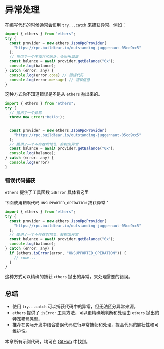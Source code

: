 
# 异常处理

在编写代码的时候通常会使用 `try...catch` 来捕获异常，例如：

```js
import { ethers } from "ethers";
try {
  const provider = new ethers.JsonRpcProvider(
    "https://rpc.buildbear.io/outstanding-juggernaut-05cd9cc5"
  );
  // 提供了一个不存在的地址，会抛出异常
  const balance = await provider.getBalance("0x");
  console.log(balance);
} catch (error: any) {
  console.log(error.code) // 错误代码
  console.log(error.message) // 错误信息
}
```

这种方式你不知道错误是不是从 `ethers` 抛出来的。

```js
import { ethers } from "ethers";
try {
  // 抛出了一个异常
  throw new Error("hello");


  const provider = new ethers.JsonRpcProvider(
    "https://rpc.buildbear.io/outstanding-juggernaut-05cd9cc5"
  );
  // 提供了一个不存在的地址，会抛出异常
  const balance = await provider.getBalance("0x");
  console.log(balance);
} catch (error: any) {
  console.log(error)
}
```


<Exception />

### 错误代码捕获

`ethers` 提供了工具函数 `isError` <Link to="/docs/utils/#iserror">具体看这里</Link>

下面使用错误代码 `UNSUPPORTED_OPERATION` 捕获异常：

```js
import { ethers } from "ethers";
try {
  const provider = new ethers.JsonRpcProvider(
    "https://rpc.buildbear.io/outstanding-juggernaut-05cd9cc5"
  );
  // 提供了一个不存在的地址，会抛出异常
  const balance = await provider.getBalance("0x");
  console.log(balance);
} catch (error: any) {
  if (ethers.isError(error, "UNSUPPORTED_OPERATION")) {
    // code...
  }
}
```

这种方式可以精确的捕获 `ethers` 抛出的异常，来处理需要的错误。

## 总结

- 使用 `try...catch` 可以捕获代码中的异常，但无法区分异常来源。
- `ethers` 提供了 `isError` 工具方法，可以更精确地判断和处理由 `ethers` 抛出的特定错误类型。
- 推荐在实际开发中结合错误代码进行异常捕获和处理，提高代码的健壮性和可维护性。

本章所有示例代码，均可在 [GitHub](https://github.com/xjh22222228/ethers-tutorial/blob/main/docs/exception/Exception.tsx) 中找到。
